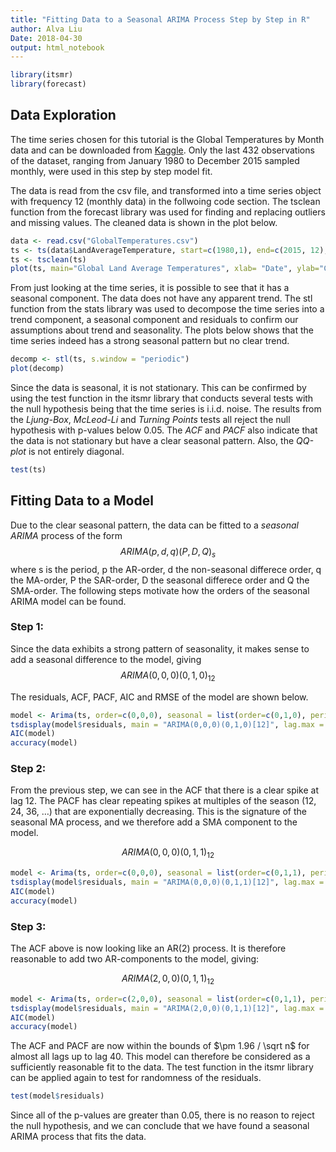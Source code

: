 ```yaml
---
title: "Fitting Data to a Seasonal ARIMA Process Step by Step in R"
author: Alva Liu
Date: 2018-04-30
output: html_notebook
---
```


```r
library(itsmr)
library(forecast)
```


## Data Exploration

The time series chosen for this tutorial is the Global Temperatures by Month data and can be downloaded from [Kaggle](https://www.kaggle.com/berkeleyearth/climate-change-earth-surface-temperature-data/data). Only the last 432 observations of the dataset, ranging from January 1980 to December 2015 sampled monthly, were used in this step by step model fit. 

The data is read from the csv file, and transformed into a time series object with frequency 12 (monthly data) in the follwoing code section. The tsclean function from the forecast library was used for finding and replacing outliers and missing values. The cleaned data is shown in the plot below. 

```r
data <- read.csv("GlobalTemperatures.csv")
ts <- ts(data$LandAverageTemperature, start=c(1980,1), end=c(2015, 12), frequency=12)
ts <- tsclean(ts)
plot(ts, main="Global Land Average Temperatures", xlab= "Date", ylab="Celsius")
```

From just looking at the time series, it is possible to see that it has a seasonal component. The data does not have any apparent trend. The stl function from the stats library was used to decompose the time series into a trend component, a seasonal component and residuals to confirm our assumptions about trend and seasonality. The plots below shows that the time series indeed has a strong seasonal pattern but no clear trend. 

```r
decomp <- stl(ts, s.window = "periodic")
plot(decomp)
```

Since the data is seasonal, it is not stationary. This can be confirmed by using the test function in the itsmr library that conducts several tests with the null hypothesis being that the time series is i.i.d. noise. The results from the *Ljung-Box*, *McLeod-Li* and *Turning Points* tests all reject the null hypothesis with p-values below 0.05. The *ACF* and *PACF* also indicate that the data is not stationary but have a clear seasonal pattern. Also, the *QQ-plot* is not entirely diagonal.   

```r
test(ts)
```


## Fitting Data to a Model

Due to the clear seasonal pattern, the data can be fitted to a *seasonal ARIMA* process of the form 
$$ARIMA(p,d,q)(P,D,Q)_s$$ 
where s is the period, p the AR-order, d the non-seasonal differece order, q the MA-order, P the SAR-order, D the seasonal differece order and Q the SMA-order. The following steps motivate how the orders of the seasonal ARIMA model can be found. 

### Step 1:
Since the data exhibits a strong pattern of seasonality, it makes sense to add a seasonal difference to the model, giving $$ARIMA(0,0,0)(0,1,0)_{12}$$ 

The residuals, ACF, PACF, AIC and RMSE of the model are shown below. 

```r
model <- Arima(ts, order=c(0,0,0), seasonal = list(order=c(0,1,0), period=12))
tsdisplay(model$residuals, main = "ARIMA(0,0,0)(0,1,0)[12]", lag.max = 40)
AIC(model)
accuracy(model)
```

### Step 2:

From the previous step, we can see in the ACF that there is a clear spike at lag 12. The PACF has clear repeating spikes at multiples of the season (12, 24, 36, ...) that are exponentially decreasing. This is the signature of the seasonal MA process, and we therefore add a SMA component to the model. 

$$ARIMA(0,0,0)(0,1,1)_{12}$$ 

```r
model <- Arima(ts, order=c(0,0,0), seasonal = list(order=c(0,1,1), period=12))
tsdisplay(model$residuals, main = "ARIMA(0,0,0)(0,1,1)[12]", lag.max = 40)
AIC(model)
accuracy(model)
```

### Step 3:

The ACF above is now looking like an AR(2) process. It is therefore reasonable to add two AR-components to the model, giving:

$$ARIMA(2,0,0)(0,1,1)_{12}$$ 

```r
model <- Arima(ts, order=c(2,0,0), seasonal = list(order=c(0,1,1), period=12))
tsdisplay(model$residuals, main = "ARIMA(2,0,0)(0,1,1)[12]", lag.max = 40)
AIC(model)
accuracy(model)
```

The ACF and PACF are now within the bounds of $\pm 1.96 / \sqrt n$ for almost all lags up to lag 40. This model can therefore be considered as a sufficiently reasonable fit to the data. The test function in the itsmr library can be applied again to test for randomness of the residuals.

```r
test(model$residuals)
```

Since all of the p-values are greater than 0.05, there is no reason to reject the null hypothesis, and we can conclude that we have found a seasonal ARIMA process that fits the data. 


